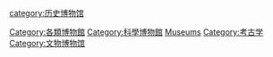 {{Commons cat|Natural history museums}}

[[Category:各類博物館|Category:各類博物館]]
[[Category:科學博物館|Category:科學博物館]]
[[category:历史博物馆|category:历史博物馆]]
[[Category:自然史|Museums]]
[[Category:考古学|Category:考古学]]
[[Category:文物博物馆|Category:文物博物馆]]